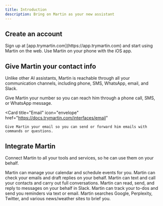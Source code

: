 ```yaml
---
title: Introduction
description: Bring on Martin as your new assistant
---
```



## Create an account

<CardGroup cols={2}>
  <Card
    title="Sign in on the web"
    icon="key"
    href="https://app.trymartin.com"
  >
    Sign up at [app.trymartin.com](https://app.trymartin.com) and start using Martin on the web.
  </Card>
  <Card
    title="Download the App"
    icon="app-store-ios"
    href="https://apps.apple.com/us/app/martin/id6453473083"
  >
    Use Martin on your phone with the iOS app.
  </Card>
</CardGroup>

## Give Martin your contact info

Unlike other AI assistants, Martin is reachable through all your communication channels, including phone, SMS, WhatsApp, email, and Slack.

<CardGroup cols={2}>
  <Card
    title="Phone"
    icon="phone"
    href="https://docs.trymartin.com/interfaces/phone"
  >
    Give Martin your number so you can reach him through a phone call, SMS, or WhatsApp message.
  </Card>

  <Card
    title="Email"
    icon="envelope"
    href="https://docs.trymartin.com/interfaces/email"
  >
    Give Martin your email so you can send or forward him emails with commands or questions.
  </Card>
</CardGroup>

## Integrate Martin

Connect Martin to all your tools and services, so he can use them on your behalf.

<CardGroup cols={2}>
  <Card
    title="Calendar"
    icon="calendar"
    href="https://docs.trymartin.com/capabilities/calendar"
  >
    Martin can manage your calendar and schedule events for you.
  </Card>
  <Card
    title="Inbox"
    icon="inbox"
    href="https://docs.trymartin.com/capabilities/inbox"
  >
    Martin can check your emails and draft replies on your behalf.
  </Card>
  <Card
    title="Texting & Calling"
    icon="address-book"
    href="https://docs.trymartin.com/capabilities/contacts"
  >
    Martin can text and call your contacts and carry out full conversations.
  </Card>
  <Card
    title="Slack"
    icon="slack"
    href="https://docs.trymartin.com/capabilities/slack"
  >
    Martin can read, send, and reply to messages on your behalf in Slack.
  </Card>
  <Card
    title="Reminders & To-dos"
    icon="bell"
    href="https://docs.trymartin.com/capabilities/reminders"
  >
    Martin can track your to-dos and send you reminders via text or email.
  </Card>
  <Card
    title="Information"
    icon="magnifying-glass"
    href="https://docs.trymartin.com/capabilities/search"
  >
    Martin searches Google, Perplexity, Twitter, and various news/weather sites to brief you.
  </Card>
</CardGroup>
